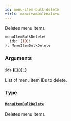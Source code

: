 ```yaml
---
id: menu-item-bulk-delete
title: menuItemBulkDelete
---
```


Deletes menu items.

```graphql
menuItemBulkDelete(
  ids: [ID]!
): MenuItemBulkDelete

```

### Arguments

#### `ids` ([`[ID]!`](/developer/api-reference/scalars/id.mdx))

List of menu item IDs to delete.

### Type

#### [`MenuItemBulkDelete`](/developer/api-reference/objects/menu-item-bulk-delete.mdx)

Deletes menu items.
